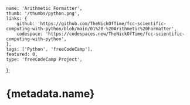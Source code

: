 	name: 'Arithmetic Formatter',
	thumb: '/thumbs/python.png',
	links: {
		github: 'https://github.com/TheNickOfTime/fcc-scientific-computing-with-python/blob/main/01%20-%20Arithmetic%20Formatter',
		codespace: 'https://codespaces.new/TheNickOfTime/fcc-scientific-computing-with-python',
	},
	tags: ['Python', 'freeCodeCamp'],
	featured: 0,
	type: 'freeCodeCamp Project',
};

# {metadata.name}
